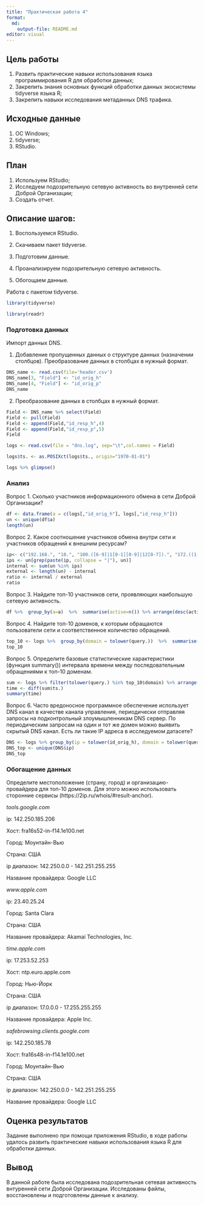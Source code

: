 ```yaml
---
title: "Практическая работа 4"
format:
  md:
    output-file: README.md
editor: visual
---
```


## Цель работы

1.  Развить практические навыки использования языка программирования R для обработки данных;
2.  Закрепить знания основных функций обработки данных экосистемы tidyverse языка R;
3.  Закрепить навыки исследования метаданных DNS трафика.

## Исходные данные

1.  ОС Windows;
2.  tidyverse;
3.  RStudio.

## План

1.  Используем RStudio;
2.  Исследуем подозрительную сетевую активность во внутренней сети Доброй Организации;
3.  Создать отчет.

## Описание шагов:

1.  Воспользуемся RStudio.

2.  Скачиваем пакет tidyverse.

3.  Подготовим данные.

4.  Проанализируем подозрительную сетевую активность.

5.  Обогощаем данные.

Работа с пакетом tidyverse.

```r
library(tidyverse)
```

```r
library(readr)
```

### **Подготовка данных**

Импорт данных DNS.

1. Добавление пропущенных данных о структуре данных (назначении столбцов). Преобразование данных в столбцах в нужный формат.

```r
DNS_name <- read.csv(file='header.csv')
DNS_name[3, "Field"] <- "id_orig_h"
DNS_name[4, "Field"] <- "id_orig_p"
DNS_name
```

2. Преобразование данных в столбцах в нужный формат.

```r
Field <- DNS_name %>% select(Field)
Field <- pull(Field)
Field <- append(Field,"id_resp_h",4)
Field <- append(Field,"id_resp_p",5)
Field
```

```r
logs <- read.csv(file = "dns.log", sep="\t",col.names = Field)

logs$ts. <- as.POSIXct(logs$ts., origin="1970-01-01")

logs %>% glimpse()
```

### **Анализ**

Вопрос 1. Сколько участников информационного обмена в сети Доброй Организации?

```r
df <- data.frame(a = c(logs[,"id_orig_h"], logs[,"id_resp_h"]))
un <- unique(df$a)
length(un)

```

Вопрос 2. Какое соотношение участников обмена внутри сети и участников обращений к внешним ресурсам?

```r
ip<- c("192.168.", "10.", "100.([6-9]|1[0-1][0-9]|12[0-7]).", "172.((1[6-9])|(2[0-9])|(3[0-1])).")
ips <- un[grep(paste(ip, collapse = "|"), un)]
internal <- sum(un %in% ips)
external <- length(un) - internal
ratio <- internal / external
ratio
```

Вопрос 3. Найдите топ-10 участников сети, проявляющих наибольшую сетевую активность.

```r
df %>%  group_by(a=a)  %>%  summarise(active=n()) %>% arrange(desc(active)) %>% slice(1:10)
```

Вопрос 4. Найдите топ-10 доменов, к которым обращаются пользователи сети и соответственное количество обращений.

```r
top_10 <- logs %>%  group_by(domain = tolower(query.))  %>%  summarise(active=n()) %>% arrange(desc(active)) %>% slice(1:10)
top_10
```

Вопрос 5. Определите базовые статистические характеристики (функция summary()) интервала времени между последовательным обращениями к топ-10 доменам.

```r
sum <- logs %>% filter(tolower(query.) %in% top_10$domain) %>% arrange(ts.)
time <- diff(sum$ts.)
summary(time)
```

Вопрос 6. Часто вредоносное программное обеспечение использует DNS канал в качестве канала управления, периодически отправляя запросы на подконтрольный злоумышленникам DNS сервер. По периодическим запросам на один и тот же домен можно выявить скрытый DNS канал. Есть ли такие IP адреса в исследуемом датасете?

```r
DNS <- logs %>% group_by(ip = tolower(id_orig_h), domain = tolower(query.)) %>% summarise(request = n(), .groups = 'drop') %>% filter(request > 1700)
DNS_top <- unique(DNS$ip) 
DNS_top 
```

### **Обогащение данных**

Определите местоположение (страну, город) и организацию-провайдера для топ-10 доменов. Для этого можно использовать сторонние сервисы (https://2ip.ru/whois/#result-anchor).

*tools.google.com*

ip: 142.250.185.206

Хост: fra16s52-in-f14.1e100.net

Город: Моунтайн-Вью

Страна: США

ip диапазон: 142.250.0.0 - 142.251.255.255

Название провайдера: Google LLC

*www.apple.com*

ip: 23.40.25.24

Город: Santa Clara

Страна: США

Название провайдера: Akamai Technologies, Inc.

*time.apple.com*

ip: 17.253.52.253

Хост: ntp.euro.apple.com

Город: Нью-Йорк

Страна: США

ip диапазон: 17.0.0.0 - 17.255.255.255

Название провайдера: Apple Inc.

*safebrowsing.clients.google.com*

ip: 142.250.185.78

Хост: fra16s48-in-f14.1e100.net

Город: Моунтайн-Вью

Страна: США

ip диапазон: 142.250.0.0 - 142.251.255.255

Название провайдера: Google LLC

## Оценка результатов

Задание выполнено при помощи приложения RStudio, в ходе работы удалось развить практические навыки использования языка R для обработки данных.

## Вывод

В данной работе была исследована подозрительная сетевая активность внтуренней сети Доброй Организации. Исследованы файлы, восстановлены и подготовлены данные к анализу.
